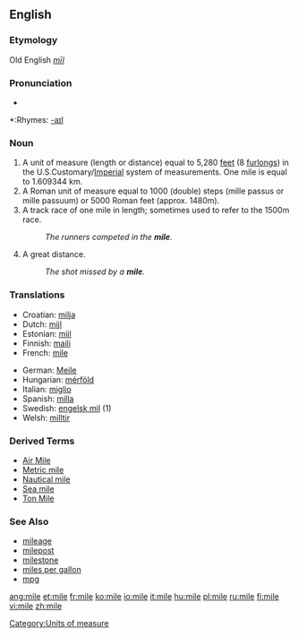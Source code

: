 ==English==
===Etymology===
Old English ''[[mīl]]''

===Pronunciation===
*{{audio|en-us-mile.ogg|Audio (US)}}

*:Rhymes: [[Rhymes:English:-aɪl|-aɪl]]

===Noun===
{{en-noun}}

# A unit of measure (length or distance) equal to 5,280 [[feet]] (8 [[furlong]]s) in the U.S.Customary/[[Imperial]] system of measurements. One mile is equal to 1.609344 km.
# A Roman unit of measure equal to 1000 (double) steps (mille passus or mille passuum) or 5000 Roman feet (approx. 1480m).
# A track race of one mile in length; sometimes used to refer to the 1500m race.
#:''The runners competed in the '''mile'''.''
#  {{slang}} A great distance.
#:''The shot missed by a '''mile'''.''

===Translations===
{{top}}
*Croatian: [[milja]] {{f}}
*Dutch: [[mijl]] {{m}}
*Estonian: [[miil]]
*Finnish: [[maili]]
*French: [[mile]] {{m}}
{{mid}}
*German: [[Meile]] {{f}}
*Hungarian: [[mérföld]]
*Italian: [[miglio]] {{m}}
*Spanish: [[milla]] {{f}}
*Swedish: [[engelsk mil]] {{c}} (1)
*Welsh: [[milltir]]
{{bottom}}

===Derived Terms===
{{top}}
*[[Air Mile]]
*[[Metric mile]]
*[[Nautical mile]]
*[[Sea mile]]
*[[Ton Mile]]
{{bottom}}

===See Also===
{{top}}
*[[mileage]]
*[[milepost]]
*[[milestone]]
*[[miles per gallon]]
*[[mpg]]
{{bottom}}

[[Category:Units of measure]]

[[ang:mile]]
[[et:mile]]
[[fr:mile]]
[[ko:mile]]
[[io:mile]]
[[it:mile]]
[[hu:mile]]
[[pl:mile]]
[[ru:mile]]
[[fi:mile]]
[[vi:mile]]
[[zh:mile]]